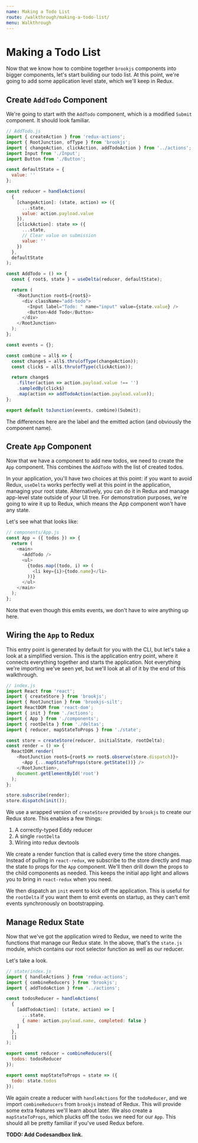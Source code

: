```yaml
---
name: Making a Todo List
route: /walkthrough/making-a-todo-list/
menu: Walkthrough
---
```


# Making a Todo List

Now that we know how to combine together `brookjs` components into bigger components, let's start building our todo list. At this point, we're going to add some application level state, which we'll keep in Redux.

## Create `AddTodo` Component

We're going to start with the `AddTodo` component, which is a modified `Submit` component. It should look familiar.

```js
// AddTodo.js
import { createAction } from 'redux-actions';
import { RootJunction, ofType } from 'brookjs';
import { changeAction, clickAction, addTodoAction } from '../actions';
import Input from './Input';
import Button from './Button';

const defaultState = {
  value: ''
};

const reducer = handleActions(
  {
    [changeAction]: (state, action) => ({
      ...state,
      value: action.payload.value
    }),
    [clickAction]: state => ({
      ...state,
      // Clear value on submission
      value: ''
    })
  },
  defaultState
);

const AddTodo = () => {
  const { root$, state } = useDelta(reducer, defaultState);

  return (
    <RootJunction root$={root$}>
      <div className="add-todo">
        <Input label="Todo: " name="input" value={state.value} />
        <Button>Add Todo</Button>
      </div>
    </RootJunction>
  );
};

const events = {};

const combine = all$ => {
  const change$ = all$.thru(ofType(changeAction));
  const click$ = all$.thru(ofType(clickAction));

  return change$
    .filter(action => action.payload.value !== '')
    .sampledBy(click$)
    .map(action => addTodoAction(action.payload.value));
};

export default toJunction(events, combine)(Submit);
```

The differences here are the label and the emitted action (and obviously the component name).

## Create `App` Component

Now that we have a component to add new todos, we need to create the `App` component. This combines the `AddTodo` with the list of created todos.

In your application, you'll have two choices at this point: if you want to avoid Redux, `useDelta` works perfectly well at this point in the application, managing your root state. Alternatively, you can do it in Redux and manage app-level state outside of your UI tree. For demonstration purposes, we're going to wire it up to Redux, which means the App component won't have any state.

Let's see what that looks like:

```js
// components/App.js
const App = ({ todos }) => {
  return (
    <main>
      <AddTodo />
      <ul>
        {todos.map((todo, i) => (
          <li key={i}>{todo.name}</li>
        ))}
      </ul>
    </main>
  );
};
```

Note that even though this emits events, we don't have to wire anything up here.

## Wiring the `App` to Redux

This entry point is generated by default for you with the CLI, but let's take a look at a simplified version. This is the application entry point, where it connects everything together and starts the application. Not everything we're importing we've seen yet, but we'll look at all of it by the end of this walkthrough.

```js
// index.js
import React from 'react';
import { createStore } from 'brookjs';
import { RootJunction } from 'brookjs-silt';
import ReactDOM from 'react-dom';
import { init } from './actions';
import { App } from './components';
import { rootDelta } from './deltas';
import { reducer, mapStateToProps } from './state';

const store = createStore(reducer, initialState, rootDelta);
const render = () => {
  ReactDOM.render(
    <RootJunction root$={root$ => root$.observe(store.dispatch)}>
      <App {...mapStateToProps(store.getState())} />
    </RootJunction>,
    document.getElementById('root')
  );
};

store.subscribe(render);
store.dispatch(init());
```

We use a wrapped version of `createStore` provided by `brookjs` to create our Redux store. This enables a few things:

1. A correctly-typed Eddy reducer
1. A single `rootDelta`
1. Wiring into redux devtools

We create a render function that is called every time the store changes. Instead of pulling in `react-redux`, we subscribe to the store directly and map the state to props for the `App` component. We'll then drill down the props to the child components as needed. This keeps the initial app light and allows you to bring in `react-redux` when you need.

We then dispatch an `init` event to kick off the application. This is useful for the `rootDelta` if you want them to emit events on startup, as they can't emit events synchronously on bootstrapping.

## Manage Redux State

Now that we've got the application wired to Redux, we need to write the functions that manage our Redux state. In the above, that's the `state.js` module, which contains our root selector function as well as our reducer.

Let's take a look.

```js
// state/index.js
import { handleActions } from 'redux-actions';
import { combineReducers } from 'brookjs';
import { addTodoAction } from '../actions';

const todosReducer = handleActions(
  {
    [addTodoAction]: (state, action) => [
      ...state,
      { name: action.payload.name, completed: false }
    ]
  },
  []
);

export const reducer = combineReducers({
  todos: todosReducer
});

export const mapStateToProps = state => ({
  todo: state.todos
});
```

We again create a reducer with `handleActions` for the `todoReducer`, and we import `combineReducers` from `brookjs` instead of Redux. This will provide some extra features we'll learn about later. We also create a `mapStateToProps`, which plucks off the `todos` we need for our `App`. This should all be pretty familiar if you've used Redux before.

**TODO: Add Codesandbox link.**
